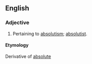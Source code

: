 ==English==

===Adjective===
#Pertaining to [[absolutism]]; [[absolutist]].

====Etymology====
Derivative of [[absolute]]